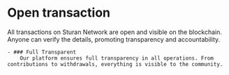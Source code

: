 # Open transaction
All transactions on Sturan Network are open and visible on the blockchain. Anyone can verify the details, promoting transparency and accountability.

    - ### Full Transparent
        Our platform ensures full transparency in all operations. From contributions to withdrawals, everything is visible to the community.


